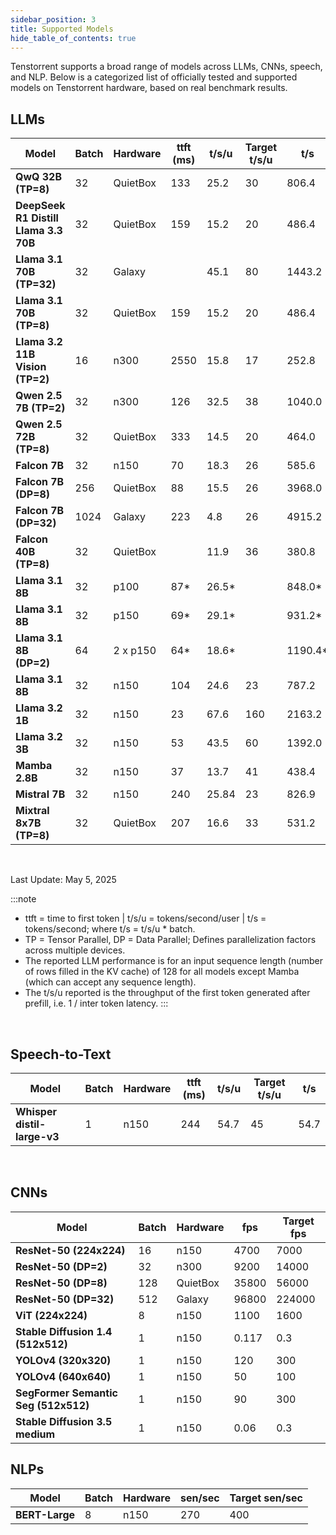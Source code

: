 ```yaml
---
sidebar_position: 3
title: Supported Models
hide_table_of_contents: true
---
```



Tenstorrent supports a broad range of models across LLMs, CNNs, speech, and NLP. Below is a categorized list of officially tested and supported models on Tenstorrent hardware, based on real benchmark results.



## LLMs

| Model                                | Batch | Hardware   | ttft (ms) | t/s/u | Target t/s/u | t/s    |
|--------------------------------------|--------|------------|-----------|--------|---------------|--------|
| **QwQ 32B (TP=8)**                        | 32     | QuietBox   | 133       | 25.2   | 30            | 806.4  |
| **DeepSeek R1 Distill Llama 3.3 70B**   | 32     | QuietBox   | 159       | 15.2   | 20            | 486.4  |
| **Llama 3.1 70B (TP=32)**                | 32     | Galaxy     |           | 45.1   | 80            | 1443.2 |
| **Llama 3.1 70B (TP=8)**                 | 32     | QuietBox   | 159       | 15.2   | 20            | 486.4  |
| **Llama 3.2 11B Vision (TP=2)**          | 16     | n300       | 2550      | 15.8   | 17            | 252.8  |
| **Qwen 2.5 7B (TP=2)**                   | 32     | n300       | 126       | 32.5   | 38            | 1040.0 |
| **Qwen 2.5 72B (TP=8)**                  | 32     | QuietBox   | 333       | 14.5   | 20            | 464.0  |
| **Falcon 7B**                            | 32     | n150       | 70        | 18.3   | 26            | 585.6  |
| **Falcon 7B (DP=8)**                     | 256    | QuietBox   | 88        | 15.5   | 26            | 3968.0 |
| **Falcon 7B (DP=32)**                    | 1024   | Galaxy     | 223       | 4.8    | 26            | 4915.2 |
| **Falcon 40B (TP=8)**                    | 32     | QuietBox   |           | 11.9   | 36            | 380.8  |
| **Llama 3.1 8B**                         | 32     | p100       | 87*       | 26.5*  |               | 848.0* |
| **Llama 3.1 8B**                         | 32     | p150       | 69*       | 29.1*  |               | 931.2* |
| **Llama 3.1 8B (DP=2)**                  | 64     | 2 x p150   | 64*       | 18.6*  |               | 1190.4*|
| **Llama 3.1 8B**                         | 32     | n150       | 104       | 24.6   | 23            | 787.2  |
| **Llama 3.2 1B**                         | 32     | n150       | 23        | 67.6   | 160           | 2163.2 |
| **Llama 3.2 3B**                         | 32     | n150       | 53        | 43.5   | 60            | 1392.0 |
| **Mamba 2.8B**                           | 32     | n150       | 37        | 13.7   | 41            | 438.4  |
| **Mistral 7B**                          | 32     | n150       | 240       | 25.84  | 23            | 826.9  |
| **Mixtral 8x7B (TP=8)**                  | 32     | QuietBox   | 207       | 16.6   | 33            | 531.2  |

<br />

Last Update: May 5, 2025

:::note 
- ttft = time to first token | t/s/u = tokens/second/user | t/s = tokens/second; where t/s = t/s/u * batch.
- TP = Tensor Parallel, DP = Data Parallel; Defines parallelization factors across multiple devices.
- The reported LLM performance is for an input sequence length (number of rows filled in the KV cache) of 128 for all models except Mamba (which can accept any sequence length).
- The t/s/u reported is the throughput of the first token generated after prefill, i.e. 1 / inter token latency.
:::

<br />


## Speech-to-Text

| Model                    | Batch | Hardware | ttft (ms) | t/s/u | Target t/s/u | t/s   |
|--------------------------|--------|----------|-----------|--------|----------------|--------|
| **Whisper distil-large-v3** | 1      | n150     | 244       | 54.7   | 45             | 54.7  |


<br />

## CNNs

| Model                              | Batch | Hardware   | fps    | Target fps |
|------------------------------------|--------|------------|--------|-------------|
| **ResNet-50 (224x224)**                | 16     | n150       | 4700   | 7000        |
| **ResNet-50 (DP=2)**                   | 32     | n300       | 9200   | 14000       |
| **ResNet-50 (DP=8)**                   | 128    | QuietBox   | 35800  | 56000       |
| **ResNet-50 (DP=32)**                  | 512    | Galaxy     | 96800  | 224000      |
| **ViT (224x224)**                      | 8      | n150       | 1100   | 1600        |
| **Stable Diffusion 1.4 (512x512)**     | 1      | n150       | 0.117  | 0.3         |
| **YOLOv4 (320x320)**                   | 1      | n150       | 120    | 300         |
| **YOLOv4 (640x640)**                   | 1      | n150       | 50     | 100         |
| **SegFormer Semantic Seg (512x512)**  | 1      | n150       | 90     | 300         |
| **Stable Diffusion 3.5 medium**       | 1      | n150       | 0.06   | 0.3         |



## NLPs

| Model        | Batch | Hardware | sen/sec | Target sen/sec |
|--------------|--------|----------|----------|-----------------|
| **BERT-Large**   | 8      | n150     | 270      | 400             |


